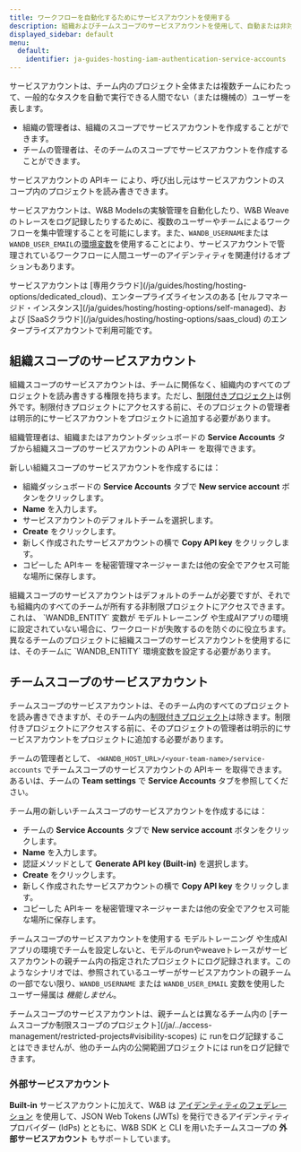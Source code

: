 ```yaml
---
title: ワークフローを自動化するためにサービスアカウントを使用する
description: 組織およびチームスコープのサービスアカウントを使用して、自動または非対話型のワークフローを管理する
displayed_sidebar: default
menu:
  default:
    identifier: ja-guides-hosting-iam-authentication-service-accounts
---
```


サービスアカウントは、チーム内のプロジェクト全体または複数チームにわたって、一般的なタスクを自動で実行できる人間でない（または機械の）ユーザーを表します。

- 組織の管理者は、組織のスコープでサービスアカウントを作成することができます。
- チームの管理者は、そのチームのスコープでサービスアカウントを作成することができます。

サービスアカウントの APIキー により、呼び出し元はサービスアカウントのスコープ内のプロジェクトを読み書きできます。

サービスアカウントは、W&B Modelsの実験管理を自動化したり、W&B Weaveのトレースをログ記録したりするために、複数のユーザーやチームによるワークフローを集中管理することを可能にします。また、`WANDB_USERNAME`または`WANDB_USER_EMAIL`の[環境変数](/ja/guides/models/track/environment-variables)を使用することにより、サービスアカウントで管理されているワークフローに人間ユーザーのアイデンティティを関連付けるオプションもあります。

<Note>
サービスアカウントは [専用クラウド](/ja/guides/hosting/hosting-options/dedicated_cloud)、エンタープライズライセンスのある [セルフマネージド・インスタンス](/ja/guides/hosting/hosting-options/self-managed)、および [SaaSクラウド](/ja/guides/hosting/hosting-options/saas_cloud) のエンタープライズアカウントで利用可能です。
</Note>

## 組織スコープのサービスアカウント

組織スコープのサービスアカウントは、チームに関係なく、組織内のすべてのプロジェクトを読み書きする権限を持ちます。ただし、[制限付きプロジェクト](/ja/../access-management/restricted-projects#visibility-scopes)は例外です。制限付きプロジェクトにアクセスする前に、そのプロジェクトの管理者は明示的にサービスアカウントをプロジェクトに追加する必要があります。

組織管理者は、組織またはアカウントダッシュボードの **Service Accounts** タブから組織スコープのサービスアカウントの APIキー を取得できます。

新しい組織スコープのサービスアカウントを作成するには：

* 組織ダッシュボードの **Service Accounts** タブで **New service account** ボタンをクリックします。
* **Name** を入力します。
* サービスアカウントのデフォルトチームを選択します。
* **Create** をクリックします。
* 新しく作成されたサービスアカウントの横で **Copy API key** をクリックします。
* コピーした APIキー を秘密管理マネージャーまたは他の安全でアクセス可能な場所に保存します。

<Note>
組織スコープのサービスアカウントはデフォルトのチームが必要ですが、それでも組織内のすべてのチームが所有する非制限プロジェクトにアクセスできます。これは、 `WANDB_ENTITY` 変数が モデルトレーニング や生成AIアプリの環境に設定されていない場合に、ワークロードが失敗するのを防ぐのに役立ちます。異なるチームのプロジェクトに組織スコープのサービスアカウントを使用するには、そのチームに `WANDB_ENTITY` 環境変数を設定する必要があります。
</Note>

## チームスコープのサービスアカウント

チームスコープのサービスアカウントは、そのチーム内のすべてのプロジェクトを読み書きできますが、そのチーム内の[制限付きプロジェクト](/ja/../access-management/restricted-projects#visibility-scopes)は除きます。制限付きプロジェクトにアクセスする前に、そのプロジェクトの管理者は明示的にサービスアカウントをプロジェクトに追加する必要があります。

チームの管理者として、 `<WANDB_HOST_URL>/<your-team-name>/service-accounts` でチームスコープのサービスアカウントの APIキー を取得できます。あるいは、チームの **Team settings** で **Service Accounts** タブを参照してください。

チーム用の新しいチームスコープのサービスアカウントを作成するには：

* チームの **Service Accounts** タブで **New service account** ボタンをクリックします。
* **Name** を入力します。
* 認証メソッドとして **Generate API key (Built-in)** を選択します。
* **Create** をクリックします。
* 新しく作成されたサービスアカウントの横で **Copy API key** をクリックします。
* コピーした APIキー を秘密管理マネージャーまたは他の安全でアクセス可能な場所に保存します。

チームスコープのサービスアカウントを使用する モデルトレーニング や生成AIアプリの環境でチームを設定しないと、モデルのrunやweaveトレースがサービスアカウントの親チーム内の指定されたプロジェクトにログ記録されます。このようなシナリオでは、参照されているユーザーがサービスアカウントの親チームの一部でない限り、`WANDB_USERNAME` または `WANDB_USER_EMAIL` 変数を使用したユーザー帰属は _機能しません_。

<Warning>
チームスコープのサービスアカウントは、親チームとは異なるチーム内の [チームスコープか制限スコープのプロジェクト](/ja/../access-management/restricted-projects#visibility-scopes) に runをログ記録することはできませんが、他のチーム内の公開範囲プロジェクトには runをログ記録できます。
</Warning>

### 外部サービスアカウント

**Built-in** サービスアカウントに加えて、W&B は [アイデンティティのフェデレーション](/ja/./identity_federation#external-service-accounts) を使用して、JSON Web Tokens (JWTs) を発行できるアイデンティティプロバイダー (IdPs) とともに、W&B SDK と CLI を用いたチームスコープの **外部サービスアカウント** もサポートしています。